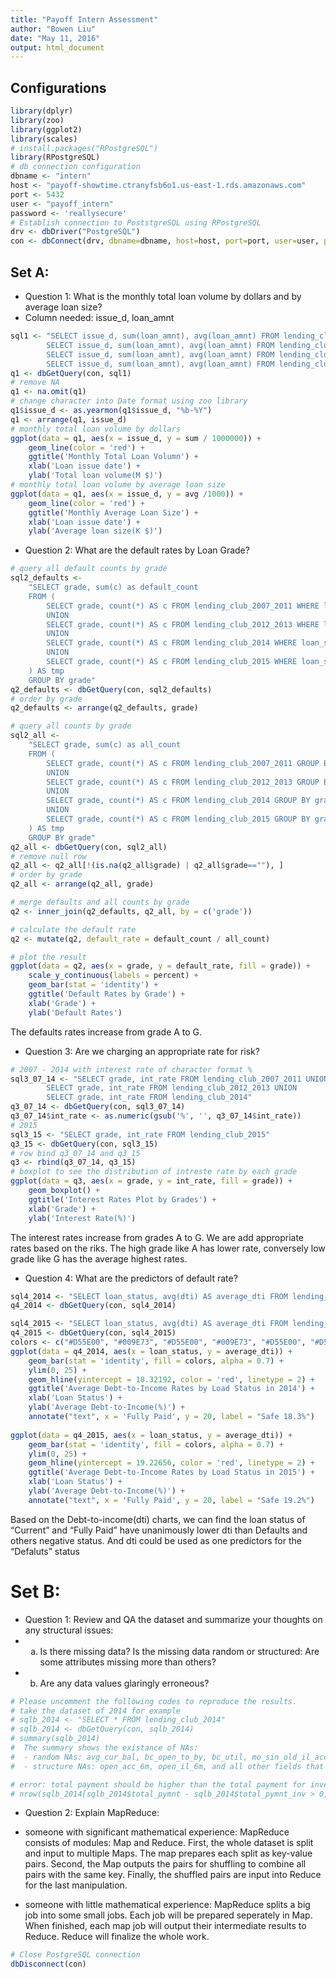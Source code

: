 ```yaml
---
title: "Payoff Intern Assessment"
author: "Bowen Liu"
date: "May 11, 2016"
output: html_document
---
```


## Configurations

```r
library(dplyr)
library(zoo)
library(ggplot2)
library(scales)
# install.packages("RPostgreSQL")
library(RPostgreSQL)
# db connection configuration
dbname <- "intern"
host <- "payoff-showtime.ctranyfsb6o1.us-east-1.rds.amazonaws.com"
port <- 5432
user <- "payoff_intern"
password <- 'reallysecure'
# Establish connection to PoststgreSQL using RPostgreSQL
drv <- dbDriver("PostgreSQL")
con <- dbConnect(drv, dbname=dbname, host=host, port=port, user=user, password=password)
```

## Set A: 
- Question 1: What is the monthly total loan volume by dollars and by average loan size?
- Column needed: issue_d, loan_amnt

```r
sql1 <- "SELECT issue_d, sum(loan_amnt), avg(loan_amnt) FROM lending_club_2007_2011 GROUP BY issue_d UNION
        SELECT issue_d, sum(loan_amnt), avg(loan_amnt) FROM lending_club_2012_2013 GROUP BY issue_d UNION
        SELECT issue_d, sum(loan_amnt), avg(loan_amnt) FROM lending_club_2014 GROUP BY issue_d UNION
        SELECT issue_d, sum(loan_amnt), avg(loan_amnt) FROM lending_club_2015 GROUP BY issue_d"
q1 <- dbGetQuery(con, sql1)
# remove NA
q1 <- na.omit(q1)
# change character into Date format using zoo library
q1$issue_d <- as.yearmon(q1$issue_d, "%b-%Y")
q1 <- arrange(q1, issue_d)
# monthly total loan volume by dollars
ggplot(data = q1, aes(x = issue_d, y = sum / 1000000)) +
    geom_line(color = 'red') +
    ggtitle('Monthly Total Loan Volumn') +
    xlab('Loan issue date') +
    ylab('Total loan volume(M $)')
# monthly total loan volume by average loan size
ggplot(data = q1, aes(x = issue_d, y = avg /1000)) +
    geom_line(color = 'red') +
    ggtitle('Monthly Average Loan Size') +
    xlab('Loan issue date') +
    ylab('Average loan size(K $)')
```

- Question 2: What are the default rates by Loan Grade?

```r
# query all default counts by grade
sql2_defaults <- 
    "SELECT grade, sum(c) as default_count
    FROM (
        SELECT grade, count(*) AS c FROM lending_club_2007_2011 WHERE loan_status = 'Default' GROUP BY grade
        UNION
        SELECT grade, count(*) AS c FROM lending_club_2012_2013 WHERE loan_status ='Default' GROUP BY grade
        UNION
        SELECT grade, count(*) AS c FROM lending_club_2014 WHERE loan_status ='Default' GROUP BY grade
        UNION
        SELECT grade, count(*) AS c FROM lending_club_2015 WHERE loan_status ='Default' GROUP BY grade
    ) AS tmp
    GROUP BY grade"
q2_defaults <- dbGetQuery(con, sql2_defaults)
# order by grade
q2_defaults <- arrange(q2_defaults, grade)

# query all counts by grade
sql2_all <-
    "SELECT grade, sum(c) as all_count
    FROM (
        SELECT grade, count(*) AS c FROM lending_club_2007_2011 GROUP BY grade          
        UNION
        SELECT grade, count(*) AS c FROM lending_club_2012_2013 GROUP BY grade           
        UNION
        SELECT grade, count(*) AS c FROM lending_club_2014 GROUP BY grade
        UNION
        SELECT grade, count(*) AS c FROM lending_club_2015 GROUP BY grade
    ) AS tmp
    GROUP BY grade"
q2_all <- dbGetQuery(con, sql2_all)
# remove null row
q2_all <- q2_all[!(is.na(q2_all$grade) | q2_all$grade==""), ]
# order by grade
q2_all <- arrange(q2_all, grade)

# merge defaults and all counts by grade
q2 <- inner_join(q2_defaults, q2_all, by = c('grade'))

# calculate the default rate
q2 <- mutate(q2, default_rate = default_count / all_count)

# plot the result
ggplot(data = q2, aes(x = grade, y = default_rate, fill = grade)) +
    scale_y_continuous(labels = percent) +
    geom_bar(stat = 'identity') +
    ggtitle('Default Rates by Grade') +
    xlab('Grade') +
    ylab('Default Rates')
```

The defaults rates increase from grade A to G.

- Question 3: Are we charging an appropriate rate for risk?

```r
# 2007 - 2014 with interest rate of character format %
sql3_07_14 <- "SELECT grade, int_rate FROM lending_club_2007_2011 UNION
        SELECT grade, int_rate FROM lending_club_2012_2013 UNION
        SELECT grade, int_rate FROM lending_club_2014"
q3_07_14 <- dbGetQuery(con, sql3_07_14)
q3_07_14$int_rate <- as.numeric(gsub('%', '', q3_07_14$int_rate))
# 2015
sql3_15 <- "SELECT grade, int_rate FROM lending_club_2015"
q3_15 <- dbGetQuery(con, sql3_15)
# row bind q3_07_14 and q3_15
q3 <- rbind(q3_07_14, q3_15)
# boxplot to see the distribution of intreste rate by each grade
ggplot(data = q3, aes(x = grade, y = int_rate, fill = grade)) +
    geom_boxplot() +
    ggtitle('Interest Rates Plot by Grades') +
    xlab('Grade') +
    ylab('Interest Rate(%)')
```

The interest rates increase from grades A to G. We are add appropriate rates based on the riks. The high grade like A has lower rate, conversely low grade like G has the average highest rates.

- Question 4: What are the predictors of default rate?

```r

sql4_2014 <- "SELECT loan_status, avg(dti) AS average_dti FROM lending_club_2014 GROUP BY loan_status"
q4_2014 <- dbGetQuery(con, sql4_2014)

sql4_2015 <- "SELECT loan_status, avg(dti) AS average_dti FROM lending_club_2015 GROUP BY loan_status"
q4_2015 <- dbGetQuery(con, sql4_2015)
colors <- c("#D55E00", "#009E73", "#D55E00", "#009E73", "#D55E00", "#D55E00", "#D55E00")
ggplot(data = q4_2014, aes(x = loan_status, y = average_dti)) +
    geom_bar(stat = 'identity', fill = colors, alpha = 0.7) +
    ylim(0, 25) +
    geom_hline(yintercept = 18.32192, color = 'red', linetype = 2) +
    ggtitle('Average Debt-to-Income Rates by Load Status in 2014') +
    xlab('Loan Status') +
    ylab('Average Debt-to-Income(%)') +
    annotate("text", x = 'Fully Paid', y = 20, label = "Safe 18.3%")
    
ggplot(data = q4_2015, aes(x = loan_status, y = average_dti)) +
    geom_bar(stat = 'identity', fill = colors, alpha = 0.7) +
    ylim(0, 25) +
    geom_hline(yintercept = 19.22656, color = 'red', linetype = 2) +
    ggtitle('Average Debt-to-Income Rates by Load Status in 2015') +
    xlab('Loan Status') +
    ylab('Average Debt-to-Income(%)') +
    annotate("text", x = 'Fully Paid', y = 20, label = "Safe 19.2%")
```

Based on the Debt-to-income(dti) charts, we can find the loan status of "Current" and "Fully Paid" have unanimously lower dti than Defaults and others negative status. And dti could be used as one predictors for the "Defaluts" status

# Set B: 
- Question 1: Review and QA the dataset and summarize your thoughts on any structural issues:
- a. Is there missing data? Is the missing data random or structured: Are some attributes missing more than others?
- b. Are any data values glaringly erroneous?

```r
# Please uncomment the following codes to reproduce the results.
# take the dataset of 2014 for example
# sqlb_2014 <- "SELECT * FROM lending_club_2014"
# sqlb_2014 <- dbGetQuery(con, sqlb_2014)
# summary(sqlb_2014)
#  The summary shows the existance of NAs:
#  - random NAs: avg_cur_bal, bc_open_to_by, bc_util, mo_sin_old_il_acct, mths_since_recent_bc, mths_since_recent_inq, etc.
#  - structure NAs: open_acc_6m, open_il_6m, and all other fields that have logical type

# error: total payment should be higher than the total payment for investors
# nrow(sqlb_2014[sqlb_2014$total_pymnt - sqlb_2014$total_pymnt_inv > 0, ])
```

- Question 2: Explain MapReduce:
- someone with significant mathematical experience: MapReduce consists of modules: Map and Reduce. First, the whole dataset is split and input to multiple Maps. The map prepares each split as key-value pairs. Second, the Map outputs the pairs for shuffling to combine all pairs with the same key. Finally, the shuffled pairs are input into Reduce for the last manipulation.

- someone with little mathematical experience: MapReduce splits a big job into some small jobs. Each job will be prepared seperately in Map. When finished, each map job will output their intermediate results to Reduce. Reduce will finalize the whole work.

```r
# Close PostgreSQL connection 
dbDisconnect(con)
```